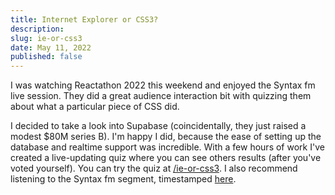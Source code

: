 ```yaml
---
title: Internet Explorer or CSS3?
description:
slug: ie-or-css3
date: May 11, 2022
published: false
---
```


I was watching Reactathon 2022 this weekend and enjoyed the Syntax fm live session. They did a great audience interaction bit with quizzing them about what a particular piece of CSS did.

I decided to take a look into Supabase (coincidentally, they just raised a modest $80M series B). I'm happy I did, because the ease of setting up the database and realtime support was incredible. With a few hours of work I've created a live-updating quiz where you can see others results (after you've voted yourself). You can try the quiz at [/ie-or-css3](/ie-or-css3). I also recommend listening to the Syntax fm segment, timestamped [here](https://youtu.be/Ck-e3hd3pKw?t=22032).
